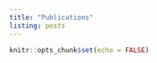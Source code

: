 ```yaml
---
title: "Publications"
listing: posts
---
```


```r
knitr::opts_chunk$set(echo = FALSE)
```

